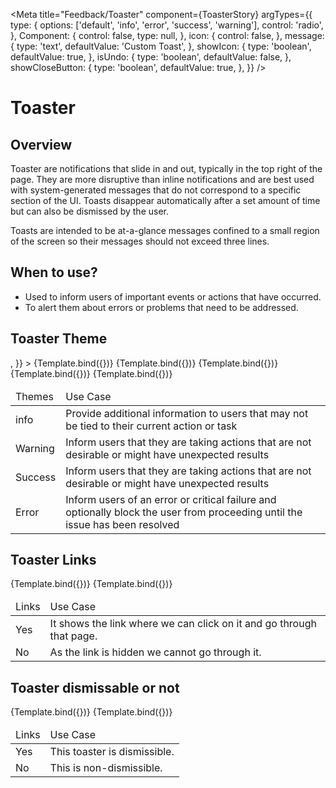
<Meta
  title="Feedback/Toaster"
  component={ToasterStory}
  argTypes={{
    type: {
      options: ['default', 'info', 'error', 'success', 'warning'],
      control: 'radio',
    },
    Component: {
      control: false,
      type: null,
    },
    icon: {
      control: false,
    },
    message: {
      type: 'text',
      defaultValue: 'Custom Toast',
    },
    showIcon: {
      type: 'boolean',
      defaultValue: true,
    },
    isUndo: {
      type: 'boolean',
      defaultValue: false,
    },
    showCloseButton: {
      type: 'boolean',
      defaultValue: true,
    },
  }}
/>

# Toaster

## Overview

Toaster are notifications that slide in and out, typically in the top right of the page. They are more disruptive than inline notifications and are best used with system-generated messages that do not correspond to a specific section of the UI. Toasts disappear automatically after a set amount of time but can also be dismissed by the user.

Toasts are intended to be at-a-glance messages confined to a small region of the screen so their messages should not exceed three lines.

## When to use?

<ul>
  <li>
    Used to inform users of important events or actions that have occurred.
  </li>
  <li>To alert them about errors or problems that need to be addressed.</li>
</ul>

## Toaster Theme


<Canvas>
  <Story
    name="Toaster"
    args={{
      type: 'default',
      Component: <ToastContainer />,
    }}
  >
    {Template.bind({})}
  </Story>
  <Story
    name="Info"
    args={{
      type: 'info',
    }}
  >
    {Template.bind({})}
  </Story>
  <Story
    name="Warning"
    args={{
      type: 'warning',
    }}
  >
    {Template.bind({})}
  </Story>
  <Story
    name="Success"
    args={{
      type: 'success',
    }}
  >
    {Template.bind({})}
  </Story>
  <Story
    name="Error"
    args={{
      type: 'error',
    }}
  >
    {Template.bind({})}
  </Story>
</Canvas>

<table>
  <thead>
    <tr>
      <td>Themes</td>
      <td>Use Case</td>
    </tr>
  </thead>
  <tbody>
    <tr>
      <td>info</td>
      <td>
        Provide additional information to users that may not be tied to their
        current action or task
      </td>
    </tr>
    <tr>
      <td>Warning</td>
      <td>
        Inform users that they are taking actions that are not desirable or
        might have unexpected results
      </td>
    </tr>
    <tr>
      <td>Success</td>
      <td>
        Inform users that they are taking actions that are not desirable or
        might have unexpected results
      </td>
    </tr>
    <tr>
      <td>Error</td>
      <td>
        Inform users of an error or critical failure and optionally block the
        user from proceeding until the issue has been resolved
      </td>
    </tr>
  </tbody>
</table>

## Toaster Links

<Canvas>
  <Story
    name="Toaster With Link"
    args={{
      name: 'Yes',
      type: 'info',
      isUndo: true,
      message: 'Toaster with link',
    }}
  >
    {Template.bind({})}
  </Story>
  <Story
    name="Toaster Without Link"
    args={{
      name: 'No',
      type: 'info',
      message: 'Toaster without link',
    }}
  >
    {Template.bind({})}
  </Story>
</Canvas>

<table>
  <thead>
    <tr>
      <td>Links</td>
      <td>Use Case</td>
    </tr>
  </thead>
  <tbody>
    <tr>
      <td>Yes</td>
      <td>
        It shows the link where we can click on it and go through that page.
      </td>
    </tr>
    <tr>
      <td>No</td>
      <td>As the link is hidden we cannot go through it.</td>
    </tr>
  </tbody>
</table>

## Toaster dismissable or not

<Canvas>
  <Story
    name="Dismissable Toast"
    args={{
      name: 'Yes',
      type: 'info',
      message: 'Dismissable Toast',
    }}
  >
    {Template.bind({})}
  </Story>
  <Story
    name="Non dismissable toast"
    args={{
      name: 'No',
      type: 'info',
      showCloseButton: false,
      message: 'Non Dismissable Toast',
    }}
  >
    {Template.bind({})}
  </Story>
</Canvas>

<table>
  <thead>
    <tr>
      <td>Links</td>
      <td>Use Case</td>
    </tr>
  </thead>
  <tbody>
    <tr>
      <td>Yes</td>
      <td>This toaster is dismissible.</td>
    </tr>
    <tr>
      <td>No</td>
      <td>This is non-dismissible.</td>
    </tr>
  </tbody>
</table>
